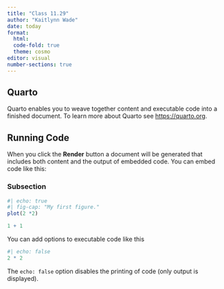 ```yaml
---
title: "Class 11.29"
author: "Kaitlynn Wade"
date: today
format:
  html:
  code-fold: true
  theme: cosmo
editor: visual
number-sections: true
---
```


## Quarto

Quarto enables you to weave together content and executable code into a finished document. To learn more about Quarto see <https://quarto.org>.

## Running Code

When you click the **Render** button a document will be generated that includes both content and the output of embedded code. You can embed code like this:

### Subsection

```r
#| echo: true
#| fig-cap: "My first figure."
plot(2 *2)
```

```r
1 + 1
```

You can add options to executable code like this

```r
#| echo: false
2 * 2
```

The `echo: false` option disables the printing of code (only output is displayed).
